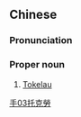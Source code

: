{{also|托克劳}}
==Chinese==
{{zh-forms|s=托克劳|gloss=-}}

===Pronunciation===
{{zh-pron
|m=Tuōkèláo
|c=tok3 hak1 lou4
|mn=qz:Thok-khiak-lô͘/xm,zz:Thok-khek-lô
|cat=pn
}}

===Proper noun===
{{zh-proper noun}}

# [[Tokelau]]

[[Category:zh:Countries|手03托克勞]]
